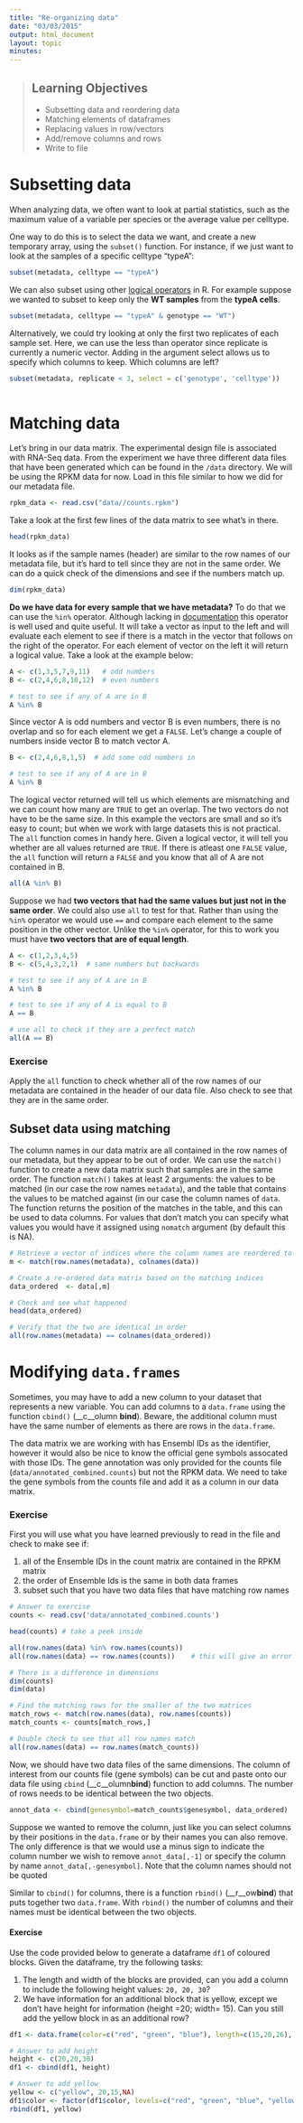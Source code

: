 ```yaml
---
title: "Re-organizing data"
date: "03/03/2015"
output: html_document
layout: topic
minutes: 
---
```


> ## Learning Objectives
> * Subsetting data and reordering data
> * Matching elements of dataframes
> * Replacing values in row/vectors
> * Add/remove columns and rows
> * Write to file


# Subsetting data

When analyzing data, we often want to look at partial statistics, such
as the maximum value of a variable per species or the average value per celltype.

One way to do this is to select the data we want, and create a new temporary
array, using the `subset()` function. For instance, if we just want to look at
the samples of a specific celltype "typeA":

```r
subset(metadata, celltype == "typeA")
```

We can also subset using other [logical operators](http://www.statmethods.net/management/operators.html) in R. For example suppose we wanted to subset to keep only the **WT samples** from the **typeA cells**.

```r
subset(metadata, celltype == "typeA" & genotype == "WT")
```

Alternatively, we could try looking at only the first two replicates of each sample set. Here, we can use the less than operator since replicate is currently a numeric vector. Adding in the argument select allows us to specify which columns to keep. Which columns are left?
```r
subset(metadata, replicate < 3, select = c('genotype', 'celltype'))
       
```


# Matching data 

Let's bring in our data matrix. The experimental design file is associated with RNA-Seq data. From the experiment we have three different data files that have been generated which can be found in the `/data` directory. We will be using the RPKM data for now. Load in this file similar to how we did for our metadata file.

```r
rpkm_data <- read.csv("data//counts.rpkm")
```

Take a look at the first few lines of the data matrix to see what's in there.

```r
head(rpkm_data)
```

It looks as if the sample names (header) are similar to the row names of our metadata file, but it's hard to tell since they are not in the  same order. We can do a quick check of the dimensions and see if the numbers match up. 

```r
dim(rpkm_data)
```

**Do we have data for every sample that we have metadata?** To do that we can use the `%in%` operator. Although lacking in [documentation](http://dr-k-lo.blogspot.com/2013/11/in-in-r-underused-in-operator.html) this operator is well used and quite useful. It will take a vector as input to the left and will evaluate each element to see if there is a match in the vector that follows on the right of the operator. For each element of vector on the left it will return a logical value. Take a look at the example below:

```r

A <- c(1,3,5,7,9,11)   # odd numbers
B <- c(2,4,6,8,10,12)  # even numbers

# test to see if any of A are in B
A %in% B
```

Since vector A is odd numbers and vector B is even numbers, there is no overlap and so for each element we get a `FALSE`. Let's change a couple of numbers inside vector B to match vector A.

```r

B <- c(2,4,6,8,1,5)  # add some odd numbers in 

# test to see if any of A are in B
A %in% B
```

The logical vector returned will tell us which elements are mismatching and we can count how many are `TRUE` to get an overlap. The two vectors do not have to be the same size. In this example the vectors are small and so it's easy to count; but when we work with large datasets this is not practical. The `all` function comes in handy here. Given a logical vector, it will tell you whether are all values returned are `TRUE`. If there is atleast one `FALSE` value, the `all` function will return a `FALSE` and you know that all of A are not contained in B.

```r

all(A %in% B)
```

Suppose we had **two vectors that had the same values but just not in the same order**. We could also use `all` to test for that. Rather than using the `%in%` operator we would use `==` and compare each element to the same position in the other vector. Unlike the `%in%` operator, for this to work you must have **two vectors that are of equal length**.

```r

A <- c(1,2,3,4,5)
B <- c(5,4,3,2,1)  # same numbers but backwards 

# test to see if any of A are in B
A %in% B

# test to see if any of A is equal to B
A == B

# use all to check if they are a perfect match
all(A == B)
```

### Exercise
Apply the `all` function to check whether all of the row names of our metadata are contained in the header of our data file. Also check to see that they are in the same order.


## Subset data using matching
The column names in our data matrix are all contained in the row names of our metadata, but they appear to be out of order. We can use the `match()` function to create a new data matrix such that samples are in the same order. The function `match()` takes at least
2 arguments: the values to be matched (in our case the row names `metadata`), and the table that contains the values to be matched against (in our case the column names of `data`. The function returns the position of the matches in the table, and this can be used to data columns. For values that don't match you can specify what values you would have it assigned using `nomatch` argument (by default this is NA).


```r
# Retrieve a vector of indices where the column names are reordered to match the row names 
m <- match(row.names(metadata), colnames(data))

# Create a re-ordered data matrix based on the matching indices
data_ordered  <- data[,m]

# Check and see what happened
head(data_ordered)

# Verify that the two are identical in order
all(row.names(metadata) == colnames(data_ordered))
```


# Modifying `data.frames`

Sometimes, you may have to add a new column to your dataset that represents a
new variable. You can add columns to a `data.frame` using the function `cbind()`
(__c__olumn __bind__). Beware, the additional column must have the same number
of elements as there are rows in the `data.frame`.

The data matrix we are working with has Ensembl IDs as the identifier, however it would also be nice to know the official gene symbols assocated with those IDs. The gene annotation was only provided for the counts file (`data/annotated_combined.counts`) but not the RPKM data. We need to take the gene symbols from the counts file and add it as a column in our data matrix. 

### Exercise
First you will use what you have learned previously to read in the file and check to make see if:

1. all of the Ensemble IDs in the count matrix are contained in the RPKM matrix
2. the order of Ensemble Ids is the same in both data frames
3. subset such that you have two data files that have matching row names

```r

# Answer to exercise
counts <- read.csv('data/annotated_combined.counts')

head(counts) # take a peek inside

all(row.names(data) %in% row.names(counts))
all(row.names(data) == row.names(counts))    # this will give an error

# There is a difference in dimensions
dim(counts)
dim(data)

# Find the matching rows for the smaller of the two matrices
match_rows <- match(row.names(data), row.names(counts))
match_counts <- counts[match_rows,]

# Double check to see that all row names match
all(row.names(data) == row.names(match_counts))

```

Now, we should have two data files of the same dimensions. The column of interest from our counts file (gene symbols) can be cut and paste onto our data file using `cbind` (__c__olumn__bind__) function to add columns. The number of rows needs to be identical between the two objects.

```r
annot_data <- cbind(genesymbol=match_counts$genesymbol, data_ordered)
```

Suppose we wanted to remove the column, just like you can select columns by their positions in the `data.frame` or by their names you can also remove. The only difference is that we would use a minus sign to indicate the column number we wish to remove `annot_data[,-1]` or specify the column by name `annot_data[,-genesymbol]`. Note that the column names should not be quoted

Similar to `cbind()` for columns, there is a function `rbind()` (__r__ow__bind__) that puts together two `data.frame`. With `rbind()` the number of columns and their names must be identical between the two objects. 


#### Exercise
Use the code provided below to generate a dataframe `df1` of coloured blocks. Given the dataframe, try the following tasks:

1. The length and width of the blocks are provided, can you add a column to include the following height values: `20, 20, 30`?
2. We have information for an additional block that is yellow, except we don't have height for information (height =20; width= 15). Can you still add the yellow block in as an additional row?


```r

df1 <- data.frame(color=c("red", "green", "blue"), length=c(15,20,26), width=c(20,25,35))

# Answer to add height
height <- c(20,20,30)
df1 <- cbind(df1, height)

# Answer to add yellow
yellow <- c("yellow", 20,15,NA)
df1$color <- factor(df1$color, levels=c("red", "green", "blue", "yellow"))
rbind(df1, yellow)

```

